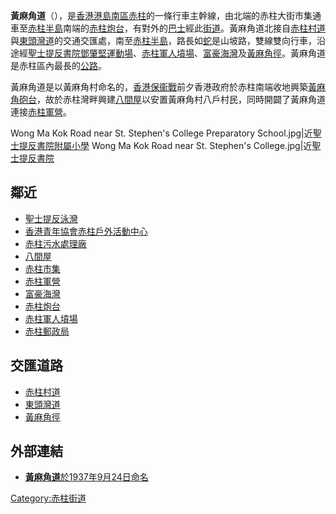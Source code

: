 {{expand|time=2007-09-26T20:15:40Z}}
{{Refimprove|time=2007-09-26T15:23:06Z}}
{{Infobox Hong Kong Road
| 中文街道名稱 = 黃麻角道
| 英文街道名稱 = {{lang|en|Wong Ma Kok Road}}
| 圖片 =  Image:Wong Ma Kok Road near Tung Tau Correctional Institution.jpg
| 圖片說明 = 近[[東頭懲教所|東頭懲教所]]
| 路段總長度 = 3.3
| 車速限制 = 50
| 行車線數量 = 雙線雙向
| 所在地區 = [[南區_(香港)|南區]][[赤柱|赤柱]]
| 起點 = [[赤柱村道|赤柱村道]]、[[東頭灣道|東頭灣道]]的交匯
| 終點 = [[赤柱炮台|赤柱炮台]]閘口
| 道路命名日期 = 1937年9月24日
| 命名文件 = 
| 道路動工日期 = 
| 道路興建計劃 = 
| 道路舊名資料 = 
| 通車日期 = 
| 收費 =
}}
'''黃麻角道'''（{{lang-en|Wong Ma Kok Road}}），是[[香港|香港]][[香港島|港島]][[南區_(香港)|南區]][[赤柱|赤柱]]的一條行車主幹線，由北端的赤柱大街市集通車至[[赤柱半島|赤柱半島]]南端的[[赤柱炮台|赤柱炮台]]，有對外的[[巴士|巴士]]經此[[街道|街道]]。黃麻角道北接自[[赤柱村道|赤柱村道]]與[[東頭灣道|東頭灣道]]的交通交匯處，南至[[赤柱半島|赤柱半島]]，路長如[[蛇|蛇]]是山坡路，雙線雙向行車，沿途經[[聖士提反書院鄧肇堅運動場|聖士提反書院鄧肇堅運動場]]、[[赤柱軍人墳場|赤柱軍人墳場]]、[[富豪海灣|富豪海灣]]及[[黃麻角徑|黃麻角徑]]。黃麻角道是赤柱區內最長的[[公路|公路]]。

黃麻角道是以黃麻角村命名的，[[香港保衞戰|香港保衞戰]]前夕香港政府於赤柱南端收地興築[[黃麻角炮台|黃麻角砲台]]，故於赤柱灣畔興建[[八間屋|八間屋]]以安置黃麻角村八戶村民，同時開闢了黃麻角道連接[[赤柱軍營|赤柱軍營]]。
<gallery>
Wong Ma Kok Road near St. Stephen's College Preparatory School.jpg|近[[聖士提反書院附屬小學|聖士提反書院附屬小學]]
Wong Ma Kok Road near St. Stephen's College.jpg|近[[聖士提反書院|聖士提反書院]]
</gallery>

==鄰近==
*[[聖士提反泳灣|聖士提反泳灣]]
*[[香港青年協會赤柱戶外活動中心|香港青年協會赤柱戶外活動中心]]
*[[赤柱污水處理廠|赤柱污水處理廠]]
*[[八間屋|八間屋]]
*[[赤柱市集|赤柱市集]]
*[[赤柱軍營|赤柱軍營]]
*[[富豪海灣|富豪海灣]]
*[[赤柱炮台|赤柱炮台]]
*[[赤柱軍人墳場|赤柱軍人墳場]]
*[[赤柱郵政局|赤柱郵政局]]

==交匯道路==
*[[赤柱村道|赤柱村道]]
*[[東頭灣道|東頭灣道]]
*[[黃麻角徑|黃麻角徑]]
==外部連結==
*[http://www.hk-place.com/view.php?id=342 '''黃麻角道'''於1937年9月24日命名] {{Wayback|url=http://www.hk-place.com/view.php?id=342 |date=20111211032413 }}

[[Category:赤柱街道|Category:赤柱街道]]